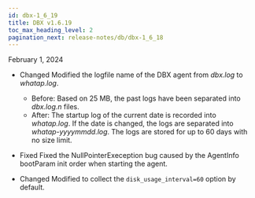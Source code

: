 ```yaml
---
id: dbx-1_6_19
title: DBX v1.6.19
toc_max_heading_level: 2
pagination_next: release-notes/db/dbx-1_6_18
---
```


February 1, 2024

-   <Status>Changed</Status> Modified the logfile name of the DBX agent from <em>dbx.log</em> to <em>whatap.log</em>.

    -   Before: Based on 25 MB, the past logs have been separated into <em>dbx.log.n</em> files.
    -   After: The startup log of the current date is recorded into <em>whatap.log</em>. If the date is changed, the logs are separated into <em>whatap-yyyymmdd.log</em>. The logs are stored for up to 60 days with no size limit.

-   <Status>Fixed</Status> Fixed the NullPointerExeception bug caused by the AgentInfo bootParam init order when starting the agent.

-   <Status>Changed</Status> Modified to collect the <code>disk_usage_interval=60</code> option by default.
